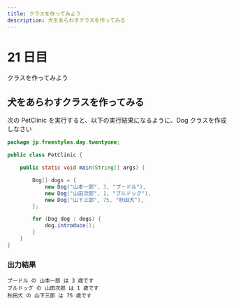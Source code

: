```yaml
---
title: クラスを作ってみよう
description: 犬をあらわすクラスを作ってみる
---
```


# 21 日目

クラスを作ってみよう

## 犬をあらわすクラスを作ってみる

次の PetClinic を実行すると、以下の実行結果になるように、Dog クラスを作成しなさい

```java
package jp.freestyles.day.twentyone;

public class PetClinic {

    public static void main(String[] args) {

        Dog[] dogs = { 
            new Dog("山本一郎", 3, "プードル"), 
            new Dog("山田次郎", 1, "ブルドッグ"), 
            new Dog("山下三郎", 75, "秋田犬"), 
        };

        for (Dog dog : dogs) {
            dog.introduce();
        }
    }
}
```

### 出力結果

```
プードル の 山本一郎 は 3 歳です   
ブルドッグ の 山田次郎 は 1 歳です 
秋田犬 の 山下三郎 は 75 歳です  
```
